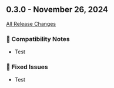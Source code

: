 ## 0.3.0 - November 26, 2024

[All Release Changes](https://github.com/SAP/cloud-sdk-java/releases/tag/rel%2F0.3.0)

### 🔧 Compatibility Notes

- Test

### 🐛 Fixed Issues

- Test
